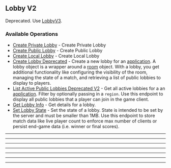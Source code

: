 
## Lobby V2
Deprecated. Use [LobbyV3](https://hathora.dev/api\#tag/LobbyV3).

### Available Operations

* [Create Private Lobby](/lobby_v2/create_private_lobby) - Create Private Lobby
* [Create Public Lobby](/lobby_v2/create_public_lobby) - Create Public Lobby
* [Create Local Lobby](/lobby_v2/create_local_lobby) - Create Local Lobby
* [Create Lobby Deprecated](/lobby_v2/create_lobby_deprecated) - Create a new lobby for an [application](https://hathora.dev/docs/concepts/hathora-entities#application). A lobby object is a wrapper around a [room](https://hathora.dev/docs/concepts/hathora-entities#room) object. With a lobby, you get additional functionality like configuring the visibility of the room, managing the state of a match, and retrieving a list of public lobbies to display to players.
* [List Active Public Lobbies Deprecated V2](/lobby_v2/list_active_public_lobbies_deprecated_v2) - Get all active lobbies for a an [application](https://hathora.dev/docs/concepts/hathora-entities#application). Filter by optionally passing in a `region`. Use this endpoint to display all public lobbies that a player can join in the game client.
* [Get Lobby Info](/lobby_v2/get_lobby_info) - Get details for a lobby.
* [Set Lobby State](/lobby_v2/set_lobby_state) - Set the state of a lobby. State is intended to be set by the server and must be smaller than 1MB. Use this endpoint to store match data like live player count to enforce max number of clients or persist end-game data (i.e. winner or final scores).

---
<CreatePrivateLobby />

---
<CreatePublicLobby />

---
<CreateLocalLobby />

---
<CreateLobbyDeprecated />

---
<ListActivePublicLobbiesDeprecatedV2 />

---
<GetLobbyInfo />

---
<SetLobbyState />
